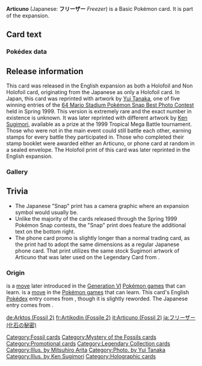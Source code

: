 {{PokémoncardInfobox |
cardname=Articuno |
jname=フリーザー |
jtrans=Freezer |
image=ArticunoFossil17.jpg |
caption={{TCG|Fossil}} print<br>Illus. [[Mitsuhiro Arita]] |
reprints=3 |
reprint1=ArticunoSnapBestPhotoContest.jpg |
recaption1=[[Pokémon Snap]] Best Photo Contest print<br>Photo. [[Yui Tanaka]] |
reprint2=ArticunoPhoneCard.jpg |
recaption2=Phone card print<br>Illus. [[Ken Sugimori]] |
species=Articuno |
evostage=Basic |
type=Water |
level=35 |
hp=70 |
resistance=Fighting |
retreatcost=2 |
}}
{{PokémoncardInfobox/Expansion|type=Water|expansion={{TCG|Fossil}}|rarity={{rar|Rare Holo}}|cardno=2/62|jpexpansion={{TCG|Mystery of the Fossils}}|jprarity={{rar|Rare Holo}}}}
{{PokémoncardInfobox/Expansion|type=Water|expansion={{TCG|Fossil}}|rarity={{rar|Rare}}|cardno=17/62}}
{{PokémoncardInfobox/Expansion|type=Water|jpexpansion={{TCG|Unnumbered Promotional cards}}}}
{{PokémoncardInfobox/Expansion|type=Water|jpexpansion={{TCG|Unnumbered Promotional cards}}}}
{{PokémoncardInfobox/Expansion|type=Water|gbset={{GB|1|Mystery}}|gbid=C21|gb2set={{GB|2|Island of Fossil}}|gb2id=C29}}
{{PokémoncardInfobox/Expansion|type=Water|expansion={{TCG|Legendary Collection}}|rarity={{rar|Rare Holo}}|cardno=2/110}}
{{PokémoncardInfobox/Footer|type=Water|species=Articuno}}

'''Articuno''' (Japanese: '''フリーザー''' ''Freezer'') is a {{ct|Water}} Basic Pokémon card. It is part of the {{TCG|Fossil}} expansion.

==Card text==
{{TCGAttack |
type=Water |
position=Top |
cost={{e|Water}}{{e|Water}}{{e|Water}} |
name=Freeze Dry |
jname=フリーズドライ |
jtrans=Freeze-Dry |
damage=30 |
effect=Flip a coin. If heads, the Defending Pokémon is now {{TCG|Paralyzed}}. |
}}
{{TCGAttack |
type=Water |
position=Bottom |
cost={{e|Water}}{{e|Water}}{{e|Water}}{{e|Water}} |
name=Blizzard |
jname=ふぶき |
jtrans=Snow Storm |
damage=50 |
effect=Flip a coin. If heads, this attack does 10 damage to each of your opponent's Benched Pokémon. If tails, this attack does 10 damage to each of your own Benched Pokémon. ''(Don't apply Weakness and Resistance for Benched Pokémon.)'' |
}}

===Pokédex data===
{{Carddex |
type=Water|
name=Articuno |
species=Freeze |
ndex=144 |
height=5'7" |
jheight=1.7 |
weight=122 |
jweight=55.4 |
dex=A legendary bird Pokémon that is said to appear to doomed people who are lost in icy mountains. |
jdex=伝説の鳥ポケモンの一匹。長い尻尾がたなびいて飛んでいく姿はすばらしい。 |
transdex=One of the legendary bird Pokémon. With its long tail trailing behind, its flying form is magnificent. |
}}

==Release information==
This card was released in the English {{TCG|Fossil}} expansion as both a Holofoil and Non Holofoil card, originating from the Japanese {{TCG|Mystery of the Fossils}} as only a Holofoil card. In Japan, this card was reprinted with artwork by [[Yui Tanaka]], one of five winning entries of the [[Illustration contests#64 Mario Stadium Best Photo Contest|64 Mario Stadium Pokémon Snap Best Photo Contest]] held in Spring 1999. This version is extremely rare and the exact number in existence is unknown. It was later reprinted with different artwork by [[Ken Sugimori]], available as a prize at the 1999 Tropical Mega Battle tournament. Those who were not in the main event could still battle each other, earning stamps for every battle they participated in. Those who completed their stamp booklet were awarded either an Articuno, {{TCG ID|Fossil|Moltres|12}} or {{TCG ID|Fossil|Zapdos|15}} phone card at random in a sealed envelope. The Holofoil print of this card was later reprinted in the English {{TCG|Legendary Collection}} expansion.
===Gallery===
{{TCGGallery |
type=Water |
image1=ArticunoFossil17.jpg |
set1=Fossil |
illus1=Mitsuhiro Arita |
image2=ArticunoSnapBestPhotoContest.jpg |
caption2=Pokémon Snap Best Photo Contest print<br>Photo. [[Yui Tanaka]] |
image3=ArticunoPhoneCard.jpg |
caption3=Phone card print<br>Illus. [[Ken Sugimori]] |
}}

==Trivia==
*The Japanese "Snap" print has a camera graphic where an expansion symbol would usually be.
*Unlike the majority of the cards released through the Spring 1999 Pokémon Snap contests, the "Snap" print does feature the additional text on the bottom right.
*The phone card promo is slightly longer than a normal trading card, as the print had to adopt the same dimensions as a regular Japanese phone card. That print utilizes the same stock Sugimori artwork of Articuno that was later used on the {{TCG ID|GB|Articuno|1}} Legendary Card from {{ga|Pokémon Trading Card Game}}.
===Origin===
{{m|Freeze-Dry}} is a [[move]] later introduced in the [[Generation VI]] [[Pokémon games]] that {{p|Articuno}} can learn. {{m|Blizzard}} is a [[move]] in the [[Pokémon games]] that {{p|Articuno}} can learn. This card's English [[Pokédex]] entry comes from {{game|Red and Blue|s}}, though it is slightly reworded. The Japanese entry comes from {{game|Red and Green|s}}.

{{Project TCG notice}}

[[Category:Fossil cards]]
[[Category:Mystery of the Fossils cards]]
[[Category:Promotional cards]]
[[Category:Legendary Collection cards]]
[[Category:Illus. by Mitsuhiro Arita]]
[[Category:Photo. by Yui Tanaka]]
[[Category:Illus. by Ken Sugimori]]
[[Category:Holographic cards]]

[[de:Arktos (Fossil 2)]]
[[fr:Artikodin (Fossile 2)]]
[[it:Articuno (Fossil 2)]]
[[ja:フリーザー (化石の秘密)]]
